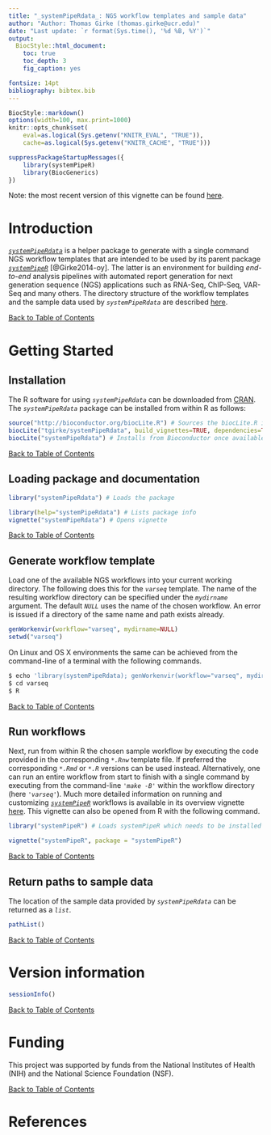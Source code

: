 ```yaml
---
title: "_systemPipeRdata_: NGS workflow templates and sample data" 
author: "Author: Thomas Girke (thomas.girke@ucr.edu)"
date: "Last update: `r format(Sys.time(), '%d %B, %Y')`" 
output:
  BiocStyle::html_document:
    toc: true
    toc_depth: 3
    fig_caption: yes

fontsize: 14pt
bibliography: bibtex.bib
---
```

<!--
%\VignetteEngine{knitr::rmarkdown}
%\VignetteIndexEntry{Overview Vignette}
%\VignetteDepends{methods}
%\VignetteKeywords{compute cluster, pipeline, reports}
%\VignettePackage{systemPipeRdata}
-->

<!---
- Compile from command-line
echo "rmarkdown::render('systemPipeRdata.Rmd')" | R -slave; R CMD Stangle systemPipeRdata.Rmd

- Commit to github
git commit -am "some edits"; git push -u origin master

- To customize font size and other style features, add this line to output section in preamble:  
    css: style.css
-->

```r
BiocStyle::markdown()
options(width=100, max.print=1000)
knitr::opts_chunk$set(
    eval=as.logical(Sys.getenv("KNITR_EVAL", "TRUE")),
    cache=as.logical(Sys.getenv("KNITR_CACHE", "TRUE")))
```

```r
suppressPackageStartupMessages({
    library(systemPipeR)
    library(BiocGenerics)
})
```

Note: the most recent version of this vignette can be found <a href="https://htmlpreview.github.io/?https://github.com/tgirke/systemPipeRdata/blob/master/vignettes/systemPipeRdata.html">here</a>.

# Introduction
[_`systemPipeRdata`_](https://github.com/tgirke/systemPipeRdata) is a helper package to generate with a single command NGS workflow templates that are intended to be used by its parent package [_`systemPipeR`_](http://www.bioconductor.org/packages/devel/bioc/html/systemPipeR.html) [@Girke2014-oy]. The latter is an environment for building *end-to-end* analysis pipelines with automated report generation for next generation sequence (NGS) applications such as RNA-Seq, ChIP-Seq, VAR-Seq and many others. The directory structure of the workflow templates and the sample data used by _`systemPipeRdata`_ are described [here](http://bioconductor.org/packages/release/bioc/vignettes/systemPipeR/inst/doc/systemPipeR.html#load-sample-data-and-workflow-templates).

<div align="right">[Back to Table of Contents]()</div>

# Getting Started

## Installation
The R software for using _`systemPipeRdata`_ can be downloaded from [CRAN](http://cran.at.r-project.org). The _`systemPipeRdata`_ package can be installed from within R as follows: 
```r
source("http://bioconductor.org/biocLite.R") # Sources the biocLite.R installation script 
biocLite("tgirke/systemPipeRdata", build_vignettes=TRUE, dependencies=TRUE) # Installs from github
biocLite("systemPipeRdata") # Installs from Bioconductor once available there
```
<div align="right">[Back to Table of Contents]()</div>

## Loading package and documentation

```r
library("systemPipeRdata") # Loads the package
```
```r
library(help="systemPipeRdata") # Lists package info
vignette("systemPipeRdata") # Opens vignette
```
<div align="right">[Back to Table of Contents]()</div>

## Generate workflow template
Load one of the available NGS workflows into your current working directory. The following does this for the _`varseq`_ template. The name of the resulting workflow directory can be specified under the _`mydirname`_ argument. The default _`NULL`_ uses the name of the chosen workflow. An error is issued if a directory of the same name and path exists already.
```r
genWorkenvir(workflow="varseq", mydirname=NULL)
setwd("varseq")
```

On Linux and OS X environments the same can be achieved from the command-line of a terminal with the following commands.
```.sh
$ echo 'library(systemPipeRdata); genWorkenvir(workflow="varseq", mydirname=NULL)' | R --slave
$ cd varseq
$ R
```

<div align="right">[Back to Table of Contents]()</div>

## Run workflows
Next, run from within R the chosen sample workflow by executing the code provided in the corresponding _`*.Rnw`_ template file. If preferred the corresponding _`*.Rmd`_ or _`*.R`_ versions can be used instead. Alternatively, one can run an entire workflow from start to finish with a single command by executing from the command-line _`'make -B'`_ within the workflow directory (here _`'varseq'`_). Much more detailed information on running and customizing [_`systemPipeR`_](http://www.bioconductor.org/packages/devel/bioc/html/systemPipeR.html) workflows is available in its overview vignette [here](http://www.bioconductor.org/packages/devel/bioc/vignettes/systemPipeR/inst/doc/systemPipeR.html). This vignette can also be opened from R with the following command. 
```r
library("systemPipeR") # Loads systemPipeR which needs to be installed via biocLite() from Bioconductor 
```
```r
vignette("systemPipeR", package = "systemPipeR")
```
<div align="right">[Back to Table of Contents]()</div>

## Return paths to sample data
The location of the sample data provided by _`systemPipeRdata`_ can be returned as a _`list`_.
```r
pathList()
```
<div align="right">[Back to Table of Contents]()</div>

# Version information

```r
sessionInfo()
```
<div align="right">[Back to Table of Contents]()</div>

# Funding
This project was supported by funds from the National Institutes of Health (NIH) and the National Science Foundation (NSF).

<div align="right">[Back to Table of Contents]()</div>


# References
